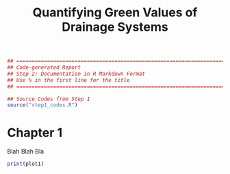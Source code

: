 % Quantifying Green Values of Drainage Systems

```r
## =============================================================================
## Code-generated Report
## Step 2: Documentation in R Markdown Format
## Use % in the first line for the title
## =============================================================================
```

```r
## Source Codes from Step 1
source("step1_codes.R")
```

# Chapter 1

Blah Blah Bla

```r
print(plot1)
```
